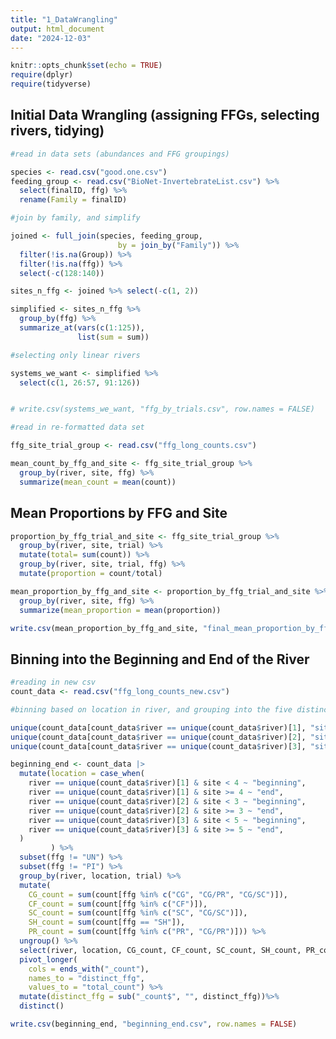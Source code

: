 ```yaml
---
title: "1_DataWrangling"
output: html_document
date: "2024-12-03"
---
```


```r
knitr::opts_chunk$set(echo = TRUE)
require(dplyr)
require(tidyverse)
```

## Initial Data Wrangling (assigning FFGs, selecting rivers, tidying)

```r
#read in data sets (abundances and FFG groupings)

species <- read.csv("good.one.csv")
feeding_group <- read.csv("BioNet-InvertebrateList.csv") %>%
  select(finalID, ffg) %>%
  rename(Family = finalID)
```

```r
#join by family, and simplify

joined <- full_join(species, feeding_group, 
                        by = join_by("Family")) %>%
  filter(!is.na(Group)) %>%
  filter(!is.na(ffg)) %>%
  select(-c(128:140))

sites_n_ffg <- joined %>% select(-c(1, 2))

simplified <- sites_n_ffg %>%
  group_by(ffg) %>%
  summarize_at(vars(c(1:125)), 
               list(sum = sum))
```

```r
#selecting only linear rivers

systems_we_want <- simplified %>%
  select(c(1, 26:57, 91:126))


# write.csv(systems_we_want, "ffg_by_trials.csv", row.names = FALSE)
```

```r
#read in re-formatted data set 

ffg_site_trial_group <- read.csv("ffg_long_counts.csv")

mean_count_by_ffg_and_site <- ffg_site_trial_group %>%
  group_by(river, site, ffg) %>%
  summarize(mean_count = mean(count))
```

## Mean Proportions by FFG and Site

```r
proportion_by_ffg_trial_and_site <- ffg_site_trial_group %>%
  group_by(river, site, trial) %>%
  mutate(total= sum(count)) %>%
  group_by(river, site, trial, ffg) %>%
  mutate(proportion = count/total)

mean_proportion_by_ffg_and_site <- proportion_by_ffg_trial_and_site %>%
  group_by(river, site, ffg) %>%
  summarize(mean_proportion = mean(proportion)) 

write.csv(mean_proportion_by_ffg_and_site, "final_mean_proportion_by_ffg_and_site.csv", row.names = FALSE)
```

## Binning into the Beginning and End of the River

```r
#reading in new csv
count_data <- read.csv("ffg_long_counts_new.csv")
```

```r
#binning based on location in river, and grouping into the five distinct FFGs

unique(count_data[count_data$river == unique(count_data$river)[1], "site"])
unique(count_data[count_data$river == unique(count_data$river)[2], "site"])
unique(count_data[count_data$river == unique(count_data$river)[3], "site"])

beginning_end <- count_data |>
  mutate(location = case_when(
    river == unique(count_data$river)[1] & site < 4 ~ "beginning", 
    river == unique(count_data$river)[1] & site >= 4 ~ "end", 
    river == unique(count_data$river)[2] & site < 3 ~ "beginning", 
    river == unique(count_data$river)[2] & site >= 3 ~ "end", 
    river == unique(count_data$river)[3] & site < 5 ~ "beginning", 
    river == unique(count_data$river)[3] & site >= 5 ~ "end", 
  )
         ) %>%
  subset(ffg != "UN") %>%
  subset(ffg != "PI") %>%
  group_by(river, location, trial) %>%
  mutate(
    CG_count = sum(count[ffg %in% c("CG", "CG/PR", "CG/SC")]),
    CF_count = sum(count[ffg %in% c("CF")]),
    SC_count = sum(count[ffg %in% c("SC", "CG/SC")]),
    SH_count = sum(count[ffg == "SH"]),
    PR_count = sum(count[ffg %in% c("PR", "CG/PR")])) %>%
  ungroup() %>%
  select(river, location, CG_count, CF_count, SC_count, SH_count, PR_count) %>%
  pivot_longer(
    cols = ends_with("_count"),
    names_to = "distinct_ffg",
    values_to = "total_count") %>%
  mutate(distinct_ffg = sub("_count$", "", distinct_ffg))%>%
  distinct()

write.csv(beginning_end, "beginning_end.csv", row.names = FALSE)
```

